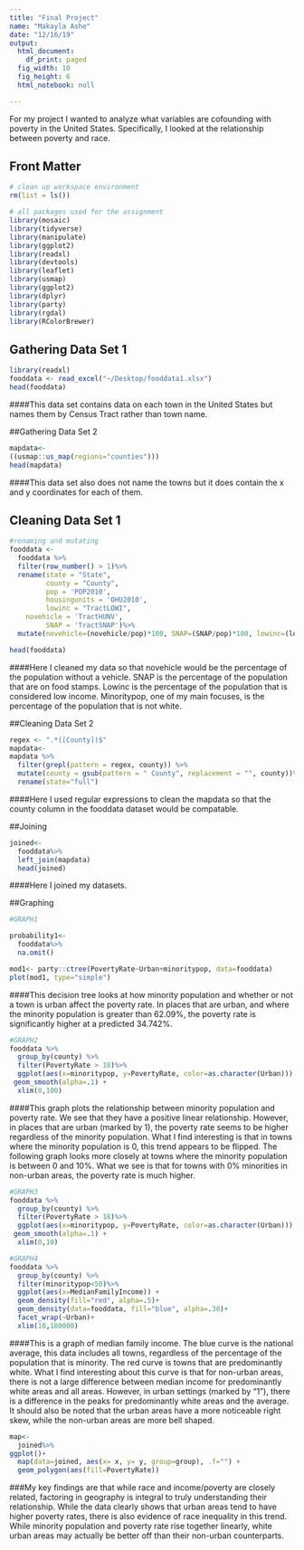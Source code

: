 ```yaml
---
title: "Final Project"
name: "Makayla Ashe"
date: "12/16/19"
output:
  html_document:
    df_print: paged
  fig_width: 10
  fig_height: 6
  html_notebook: null

---
```

For my project I wanted to analyze what variables are cofounding with poverty in the United States. Specifically, I looked at the relationship between poverty and race. 

## Front Matter
```r
# clean up workspace environment
rm(list = ls())

# all packages used for the assignment
library(mosaic)
library(tidyverse)
library(manipulate)
library(ggplot2)
library(readxl)
library(devtools)
library(leaflet)
library(usmap)
library(ggplot2)
library(dplyr)
library(party)
library(rgdal)
library(RColorBrewer)
```


## Gathering Data Set 1
```r
library(readxl)
fooddata <- read_excel("~/Desktop/fooddata1.xlsx")
head(fooddata)
```
####This data set contains data on each town in the United States but names them by Census Tract rather than town name. 


##Gathering Data Set 2
```r
mapdata<-
((usmap::us_map(regions="counties")))
head(mapdata)
```
####This data set also does not name the towns but it does contain the x and y coordinates for each of them. 


## Cleaning Data Set 1
```r
#renaming and mutating
fooddata <-
  fooddata %>%
  filter(row_number() > 1)%>%
  rename(state = "State", 
         county = "County", 
         pop = 'POP2010',
         housingunits = 'OHU2010',
         lowinc = "TractLOWI",
    novehicle = 'TractHUNV',
         SNAP = 'TractSNAP')%>%
  mutate(novehicle=(novehicle/pop)*100, SNAP=(SNAP/pop)*100, lowinc=(lowinc/pop)*100, minoritypop=((TractBlack+TractAsian+TractNHOPI+TractAIAN+TractOMultir+TractHispanic)/pop)*100)

head(fooddata)
```
####Here I cleaned my data so that novehicle would be the percentage of the population without a vehicle. SNAP is the percentage of the population that are on food stamps. Lowinc is the percentage of the population that is considered low income. Minoritypop, one of my main focuses, is the percentage of the population that is not white. 

##Cleaning Data Set 2
```r
regex <- ".*([County])$"
mapdata<-
mapdata %>% 
  filter(grepl(pattern = regex, county)) %>% 
  mutate(county = gsub(pattern = " County", replacement = "", county))%>%
  rename(state="full")
```
####Here I used regular expressions to clean the mapdata so that the county column in the fooddata dataset would be compatable. 



##Joining
```r
joined<-
  fooddata%>%
  left_join(mapdata)
  head(joined)
```
####Here I joined my datasets.

##Graphing
```r
#GRAPH1

probability1<-
  fooddata%>%
  na.omit()

mod1<- party::ctree(PovertyRate~Urban+minoritypop, data=fooddata)
plot(mod1, type="simple")
```
####This decision tree looks at how minority population and whether or not a town is urban affect the poverty rate. In places that are urban, and where the minority population is greater than 62.09%, the poverty rate is significantly higher at a predicted 34.742%. 


```r
#GRAPH2
fooddata %>%
  group_by(county) %>%
  filter(PovertyRate > 18)%>%
  ggplot(aes(x=minoritypop, y=PovertyRate, color=as.character(Urban))) + 
 geom_smooth(alpha=.1) + 
  xlim(0,100)
```
####This graph plots the relationship between minority population and poverty rate. We see that they have a positive linear relationship. However, in places that are urban (marked by 1), the poverty rate seems to be higher regardless of the minority population. What I find interesting is that in towns where the minority population is 0, this trend appears to be flipped. The following graph looks more closely at towns where the minority population is between 0 and 10%. What we see is that for towns with 0% minorities in non-urban areas, the poverty rate is much higher. 

```r
#GRAPH3
fooddata %>%
  group_by(county) %>%
  filter(PovertyRate > 18)%>%
  ggplot(aes(x=minoritypop, y=PovertyRate, color=as.character(Urban))) + 
 geom_smooth(alpha=.1) + 
  xlim(0,10)
```



```r
#GRAPH4
fooddata %>%
  group_by(county) %>%
  filter(minoritypop<50)%>%
  ggplot(aes(x=MedianFamilyIncome)) + 
  geom_density(fill="red", alpha=.5)+
  geom_density(data=fooddata, fill="blue", alpha=.30)+
  facet_wrap(~Urban)+
  xlim(10,180000)
```
####This is a graph of median family income. The blue curve is the national average, this data includes all towns, regardless of the percentage of the population that is minority. The red curve is towns that are predominantly white. What I find interesting about this curve is that for non-urban areas, there is not a large difference between median income for predominantly white areas and all areas. However, in urban settings (marked by "1"), there is a difference in the peaks for predominantly white areas and the average. It should also be noted that the urban areas have a more noticeable right skew, while the non-urban areas are more bell shaped. 


```r
map<-
  joined%>%
ggplot()+
  map(data=joined, aes(x= x, y= y, group=group), .f="") + 
  geom_polygon(aes(fill=PovertyRate))
```


###My key findings are that while race and income/poverty are closely related, factoring in geography is integral to truly understanding their relationship. While the data clearly shows that urban areas tend to have higher poverty rates, there is also evidence of race inequality in this trend. While minority population and poverty rate rise together linearly, white urban areas may actually be better off than their non-urban counterparts. 